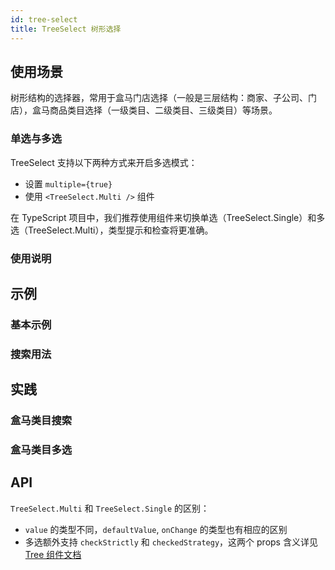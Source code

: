 ```yaml
---
id: tree-select
title: TreeSelect 树形选择
---
```



## 使用场景

树形结构的选择器，常用于盒马门店选择（一般是三层结构：商家、子公司、门店），盒马商品类目选择（一级类目、二级类目、三级类目）等场景。

### 单选与多选

TreeSelect 支持以下两种方式来开启多选模式：

- 设置 `multiple={true}`
- 使用 `<TreeSelect.Multi />` 组件

在 TypeScript 项目中，我们推荐使用组件来切换单选（TreeSelect.Single）和多选（TreeSelect.Multi），类型提示和检查将更准确。

### 使用说明

## 示例

### 基本示例

<Story fn={stories.Basic} />

### 搜索用法

<Story fn={stories.ShowSearch} />

## 实践

### 盒马类目搜索

<Story fn={stories.HippoCategoryTree} />

### 盒马类目多选

<Story fn={stories.MultiHippoCategoryTree} />

## API

`TreeSelect.Multi` 和 `TreeSelect.Single` 的区别：

- `value` 的类型不同，`defaultValue`, `onChange` 的类型也有相应的区别
- 多选额外支持 `checkStrictly` 和 `checkedStrategy`，这两个 props 含义详见 [Tree 组件文档](tree#api)

<PropsTable component={TreeSelect} />
